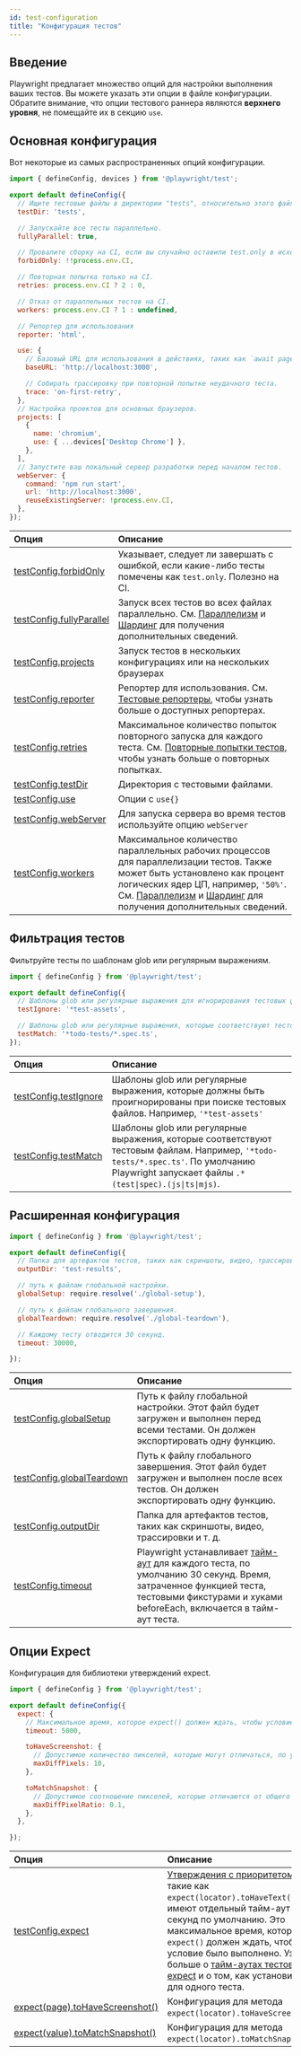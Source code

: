 ```yaml
---
id: test-configuration
title: "Конфигурация тестов"
---
```


## Введение

Playwright предлагает множество опций для настройки выполнения ваших тестов. Вы можете указать эти опции в файле конфигурации. Обратите внимание, что опции тестового раннера являются **верхнего уровня**, не помещайте их в секцию `use`.

## Основная конфигурация

Вот некоторые из самых распространенных опций конфигурации.

```js
import { defineConfig, devices } from '@playwright/test';

export default defineConfig({
  // Ищите тестовые файлы в директории "tests", относительно этого файла конфигурации.
  testDir: 'tests',

  // Запускайте все тесты параллельно.
  fullyParallel: true,

  // Провалите сборку на CI, если вы случайно оставили test.only в исходном коде.
  forbidOnly: !!process.env.CI,

  // Повторная попытка только на CI.
  retries: process.env.CI ? 2 : 0,

  // Отказ от параллельных тестов на CI.
  workers: process.env.CI ? 1 : undefined,

  // Репортер для использования
  reporter: 'html',

  use: {
    // Базовый URL для использования в действиях, таких как `await page.goto('/')`.
    baseURL: 'http://localhost:3000',

    // Собирать трассировку при повторной попытке неудачного теста.
    trace: 'on-first-retry',
  },
  // Настройка проектов для основных браузеров.
  projects: [
    {
      name: 'chromium',
      use: { ...devices['Desktop Chrome'] },
    },
  ],
  // Запустите ваш локальный сервер разработки перед началом тестов.
  webServer: {
    command: 'npm run start',
    url: 'http://localhost:3000',
    reuseExistingServer: !process.env.CI,
  },
});
```

| Опция | Описание |
| :- | :- |
| [testConfig.forbidOnly](/api/class-testconfig.mdx#test-config-forbid-only) | Указывает, следует ли завершать с ошибкой, если какие-либо тесты помечены как `test.only`. Полезно на CI.|
| [testConfig.fullyParallel](/api/class-testconfig.mdx#test-config-fully-parallel) | Запуск всех тестов во всех файлах параллельно. См. [Параллелизм](./test-parallel) и [Шардинг](./test-sharding) для получения дополнительных сведений. |
| [testConfig.projects](/api/class-testconfig.mdx#test-config-projects) | Запуск тестов в нескольких конфигурациях или на нескольких браузерах |
| [testConfig.reporter](/api/class-testconfig.mdx#test-config-reporter) | Репортер для использования. См. [Тестовые репортеры](/test-reporters.mdx), чтобы узнать больше о доступных репортерах. |
| [testConfig.retries](/api/class-testconfig.mdx#test-config-retries) | Максимальное количество попыток повторного запуска для каждого теста. См. [Повторные попытки тестов](/test-retries.mdx), чтобы узнать больше о повторных попытках.|
| [testConfig.testDir](/api/class-testconfig.mdx#test-config-test-dir) | Директория с тестовыми файлами. |
| [testConfig.use](/api/class-testconfig.mdx#test-config-use)  | Опции с `use{}` |
| [testConfig.webServer](/api/class-testconfig.mdx#test-config-web-server) | Для запуска сервера во время тестов используйте опцию `webServer` |
| [testConfig.workers](/api/class-testconfig.mdx#test-config-workers) | Максимальное количество параллельных рабочих процессов для параллелизации тестов. Также может быть установлено как процент логических ядер ЦП, например, `'50%'`. См. [Параллелизм](./test-parallel) и [Шардинг](./test-sharding) для получения дополнительных сведений. |

## Фильтрация тестов

Фильтруйте тесты по шаблонам glob или регулярным выражениям.

```js title="playwright.config.ts"
import { defineConfig } from '@playwright/test';

export default defineConfig({
  // Шаблоны glob или регулярные выражения для игнорирования тестовых файлов.
  testIgnore: '*test-assets',

  // Шаблоны glob или регулярные выражения, которые соответствуют тестовым файлам.
  testMatch: '*todo-tests/*.spec.ts',
});
```

| Опция | Описание |
| :- | :- |
| [testConfig.testIgnore](/api/class-testconfig.mdx#test-config-test-ignore) | Шаблоны glob или регулярные выражения, которые должны быть проигнорированы при поиске тестовых файлов. Например, `'*test-assets'` |
| [testConfig.testMatch](/api/class-testconfig.mdx#test-config-test-match) | Шаблоны glob или регулярные выражения, которые соответствуют тестовым файлам. Например, `'*todo-tests/*.spec.ts'`. По умолчанию Playwright запускает файлы <code>.*(test&#124;spec)\.(js&#124;ts&#124;mjs)</code>. |

## Расширенная конфигурация

```js title="playwright.config.ts"
import { defineConfig } from '@playwright/test';

export default defineConfig({
  // Папка для артефактов тестов, таких как скриншоты, видео, трассировки и т. д.
  outputDir: 'test-results',

  // путь к файлам глобальной настройки.
  globalSetup: require.resolve('./global-setup'),

  // путь к файлам глобального завершения.
  globalTeardown: require.resolve('./global-teardown'),

  // Каждому тесту отводится 30 секунд.
  timeout: 30000,

});
```

| Опция | Описание |
| :- | :- |
| [testConfig.globalSetup](/api/class-testconfig.mdx#test-config-global-setup) | Путь к файлу глобальной настройки. Этот файл будет загружен и выполнен перед всеми тестами. Он должен экспортировать одну функцию. |
| [testConfig.globalTeardown](/api/class-testconfig.mdx#test-config-global-teardown) | Путь к файлу глобального завершения. Этот файл будет загружен и выполнен после всех тестов. Он должен экспортировать одну функцию. |
| [testConfig.outputDir](/api/class-testconfig.mdx#test-config-output-dir) | Папка для артефактов тестов, таких как скриншоты, видео, трассировки и т. д. |
| [testConfig.timeout](/api/class-testconfig.mdx#test-config-timeout) | Playwright устанавливает [тайм-аут](./test-timeouts.mdx) для каждого теста, по умолчанию 30 секунд. Время, затраченное функцией теста, тестовыми фикстурами и хуками beforeEach, включается в тайм-аут теста. |

## Опции Expect

Конфигурация для библиотеки утверждений expect.

```js title="playwright.config.ts"
import { defineConfig } from '@playwright/test';

export default defineConfig({
  expect: {
    // Максимальное время, которое expect() должен ждать, чтобы условие было выполнено.
    timeout: 5000,

    toHaveScreenshot: {
      // Допустимое количество пикселей, которые могут отличаться, по умолчанию не установлено.
      maxDiffPixels: 10,
    },

    toMatchSnapshot: {
      // Допустимое соотношение пикселей, которые отличаются от общего количества пикселей, между 0 и 1.
      maxDiffPixelRatio: 0.1,
    },
  },

});
```

| Опция | Описание |
| :- | :- |
| [testConfig.expect](/api/class-testconfig.mdx#test-config-expect) | [Утверждения с приоритетом веба](./test-assertions.mdx), такие как `expect(locator).toHaveText()`, имеют отдельный тайм-аут в 5 секунд по умолчанию. Это максимальное время, которое `expect()` должен ждать, чтобы условие было выполнено. Узнайте больше о [тайм-аутах тестов и expect](./test-timeouts.mdx) и о том, как установить их для одного теста. |
| [expect(page).toHaveScreenshot()](/api/class-pageassertions.mdx#page-assertions-to-have-screenshot-1) | Конфигурация для метода `expect(locator).toHaveScreenshot()`. |
| [expect(value).toMatchSnapshot()](/api/class-snapshotassertions.mdx#snapshot-assertions-to-match-snapshot-1)| Конфигурация для метода `expect(locator).toMatchSnapshot()`. |


[Accessibility]: /api/class-accessibility.mdx "Accessibility"
[Android]: /api/class-android.mdx "Android"
[AndroidDevice]: /api/class-androiddevice.mdx "AndroidDevice"
[AndroidInput]: /api/class-androidinput.mdx "AndroidInput"
[AndroidSocket]: /api/class-androidsocket.mdx "AndroidSocket"
[AndroidWebView]: /api/class-androidwebview.mdx "AndroidWebView"
[APIRequest]: /api/class-apirequest.mdx "APIRequest"
[APIRequestContext]: /api/class-apirequestcontext.mdx "APIRequestContext"
[APIResponse]: /api/class-apiresponse.mdx "APIResponse"
[APIResponseAssertions]: /api/class-apiresponseassertions.mdx "APIResponseAssertions"
[Browser]: /api/class-browser.mdx "Browser"
[BrowserContext]: /api/class-browsercontext.mdx "BrowserContext"
[BrowserServer]: /api/class-browserserver.mdx "BrowserServer"
[BrowserType]: /api/class-browsertype.mdx "BrowserType"
[CDPSession]: /api/class-cdpsession.mdx "CDPSession"
[Clock]: /api/class-clock.mdx "Clock"
[ConsoleMessage]: /api/class-consolemessage.mdx "ConsoleMessage"
[Coverage]: /api/class-coverage.mdx "Coverage"
[Dialog]: /api/class-dialog.mdx "Dialog"
[Download]: /api/class-download.mdx "Download"
[Electron]: /api/class-electron.mdx "Electron"
[ElectronApplication]: /api/class-electronapplication.mdx "ElectronApplication"
[ElementHandle]: /api/class-elementhandle.mdx "ElementHandle"
[FileChooser]: /api/class-filechooser.mdx "FileChooser"
[Frame]: /api/class-frame.mdx "Frame"
[FrameLocator]: /api/class-framelocator.mdx "FrameLocator"
[GenericAssertions]: /api/class-genericassertions.mdx "GenericAssertions"
[JSHandle]: /api/class-jshandle.mdx "JSHandle"
[Keyboard]: /api/class-keyboard.mdx "Keyboard"
[Locator]: /api/class-locator.mdx "Locator"
[LocatorAssertions]: /api/class-locatorassertions.mdx "LocatorAssertions"
[Logger]: /api/class-logger.mdx "Logger"
[Mouse]: /api/class-mouse.mdx "Mouse"
[Page]: /api/class-page.mdx "Page"
[PageAssertions]: /api/class-pageassertions.mdx "PageAssertions"
[Playwright]: /api/class-playwright.mdx "Playwright"
[PlaywrightAssertions]: /api/class-playwrightassertions.mdx "PlaywrightAssertions"
[Request]: /api/class-request.mdx "Request"
[Response]: /api/class-response.mdx "Response"
[Route]: /api/class-route.mdx "Route"
[Selectors]: /api/class-selectors.mdx "Selectors"
[SnapshotAssertions]: /api/class-snapshotassertions.mdx "SnapshotAssertions"
[TimeoutError]: /api/class-timeouterror.mdx "TimeoutError"
[Touchscreen]: /api/class-touchscreen.mdx "Touchscreen"
[Tracing]: /api/class-tracing.mdx "Tracing"
[Video]: /api/class-video.mdx "Video"
[WebError]: /api/class-weberror.mdx "WebError"
[WebSocket]: /api/class-websocket.mdx "WebSocket"
[WebSocketRoute]: /api/class-websocketroute.mdx "WebSocketRoute"
[Worker]: /api/class-worker.mdx "Worker"
[Fixtures]: /api/class-fixtures.mdx "Fixtures"
[FullConfig]: /api/class-fullconfig.mdx "FullConfig"
[FullProject]: /api/class-fullproject.mdx "FullProject"
[Location]: /api/class-location.mdx "Location"
[Test]: /api/class-test.mdx "Test"
[TestConfig]: /api/class-testconfig.mdx "TestConfig"
[TestInfo]: /api/class-testinfo.mdx "TestInfo"
[TestInfoError]: /api/class-testinfoerror.mdx "TestInfoError"
[TestOptions]: /api/class-testoptions.mdx "TestOptions"
[TestProject]: /api/class-testproject.mdx "TestProject"
[TestStepInfo]: /api/class-teststepinfo.mdx "TestStepInfo"
[WorkerInfo]: /api/class-workerinfo.mdx "WorkerInfo"
[Reporter]: /api/class-reporter.mdx "Reporter"
[Suite]: /api/class-suite.mdx "Suite"
[TestCase]: /api/class-testcase.mdx "TestCase"
[TestError]: /api/class-testerror.mdx "TestError"
[TestResult]: /api/class-testresult.mdx "TestResult"
[TestStep]: /api/class-teststep.mdx "TestStep"
[Element]: https://developer.mozilla.org/en-US/docs/Web/API/element "Element"
[EvaluationArgument]: /evaluating.mdx#evaluation-argument "EvaluationArgument"
[Promise]: https://developer.mozilla.org/en-US/docs/Web/JavaScript/Reference/Global_Objects/Promise "Promise"
[iterator]: https://developer.mozilla.org/en-US/docs/Web/JavaScript/Reference/Iteration_protocols "Iterator"
[origin]: https://developer.mozilla.org/en-US/docs/Glossary/Origin "Origin"
[selector]: https://developer.mozilla.org/en-US/docs/Web/CSS/CSS_Selectors "selector"
[Serializable]: https://developer.mozilla.org/en-US/docs/Web/JavaScript/Reference/Global_Objects/JSON/stringify#Description "Serializable"
[UIEvent.detail]: https://developer.mozilla.org/en-US/docs/Web/API/UIEvent/detail "UIEvent.detail"
[UnixTime]: https://en.wikipedia.org/wiki/Unix_time "Unix Time"
[xpath]: https://developer.mozilla.org/en-US/docs/Web/XPath "xpath"

[Array]: https://developer.mozilla.org/en-US/docs/Web/JavaScript/Reference/Global_Objects/Array "Array"
[boolean]: https://developer.mozilla.org/en-US/docs/Web/JavaScript/Data_structures#Boolean_type "Boolean"
[Buffer]: https://nodejs.org/api/buffer.html#buffer_class_buffer "Buffer"
[ChildProcess]: https://nodejs.org/api/child_process.html "ChildProcess"
[Date]: https://developer.mozilla.org/en-US/docs/Web/JavaScript/Reference/Global_Objects/Date "Date"
[Error]: https://nodejs.org/api/errors.html#errors_class_error "Error"
[EventEmitter]: https://nodejs.org/api/events.html#events_class_eventemitter "EventEmitter"
[function]: https://developer.mozilla.org/en-US/docs/Web/JavaScript/Reference/Global_Objects/Function "Function"
[FormData]: https://developer.mozilla.org/en-US/docs/Web/API/FormData "FormData"
[Map]: https://developer.mozilla.org/en-US/docs/Web/JavaScript/Reference/Global_Objects/Map "Map"
[Metadata]: https://developer.mozilla.org/en-US/docs/Web/JavaScript/Reference/Global_Objects/Object "Object&lt;string, any&gt;"
[null]: https://developer.mozilla.org/en-US/docs/Web/JavaScript/Reference/Global_Objects/null "null"
[number]: https://developer.mozilla.org/en-US/docs/Web/JavaScript/Data_structures#Number_type "Number"
[Object]: https://developer.mozilla.org/en-US/docs/Web/JavaScript/Reference/Global_Objects/Object "Object"
[Promise]: https://developer.mozilla.org/en-US/docs/Web/JavaScript/Reference/Global_Objects/Promise "Promise"
[Readable]: https://nodejs.org/api/stream.html#stream_class_stream_readable "Readable"
[ReadStream]: https://nodejs.org/api/fs.html#class-fsreadstream "ReadStream"
[RegExp]: https://developer.mozilla.org/en-US/docs/Web/JavaScript/Reference/Global_Objects/RegExp "RegExp"
[string]: https://developer.mozilla.org/en-US/docs/Web/JavaScript/Data_structures#String_type "string"
[void]: https://developer.mozilla.org/en-US/docs/Web/JavaScript/Reference/Global_Objects/undefined "void"
[URL]: https://nodejs.org/api/url.html "URL"
[URLSearchParams]: https://developer.mozilla.org/en-US/docs/Web/API/URLSearchParams "URLSearchParams"

[all available image tags]: https://mcr.microsoft.com/en-us/product/playwright/about "все доступные теги изображений"
[Microsoft Artifact Registry]: https://mcr.microsoft.com/en-us/product/playwright/about "Реестр артефактов Microsoft"
[Dockerfile.noble]: https://github.com/microsoft/playwright/blob/main/utils/docker/Dockerfile.noble "Dockerfile.noble"